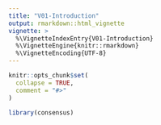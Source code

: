 ```yaml
---
title: "V01-Introduction"
output: rmarkdown::html_vignette
vignette: >
  %\VignetteIndexEntry{V01-Introduction}
  %\VignetteEngine{knitr::rmarkdown}
  %\VignetteEncoding{UTF-8}
---
```


```r
knitr::opts_chunk$set(
  collapse = TRUE,
  comment = "#>"
)
```

```r
library(consensus)
```
